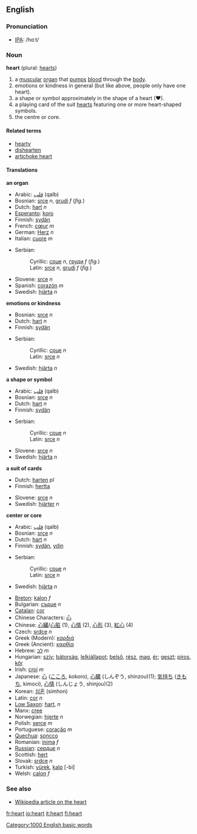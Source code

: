 ==English==
===Pronunciation===
*[[IPA]]: /hɑːt/
===Noun===
'''heart''' (plural: [[hearts]])

# a [[muscular]] [[organ]] that [[pump]]s [[blood]] through the [[body]].
# emotions or kindness in general (but like above, people only have one heart).
# a shape or symbol approximately in the shape of a heart (♥).
# a playing card of the suit [[hearts]] featuring one or more heart-shaped symbols.
# the centre or core.

====Related terms====
*[[hearty]]
*[[dishearten]]
*[[artichoke heart]]

====Translations====
'''an organ'''
{{top}}
*Arabic: [[قلب]] (qalb)
*Bosnian: [[srce]] ''n'', [[grudi]] ''f'' (''fig.'')
*Dutch: [[hart]] ''n''
*[[Esperanto]]: [[koro]]
*Finnish: [[sydän]]
*French: [[cœur]] ''m''
*German: [[Herz]] ''n''
*Italian: [[cuore]] ''m''
{{mid}}
*Serbian:
*:Cyrillic: [[срце]] ''n'', [[груди]] ''f'' (''fig.'')
*:Latin: [[srce]] ''n'', [[grudi]] ''f'' (''fig.'')
*Slovene: [[srce]] ''n''
*Spanish: [[corazón]] ''m''
*Swedish: [[hjärta]] ''n''
{{bottom}}

'''emotions or kindness'''
{{top}}
*Bosnian: [[srce]] ''n''
*Dutch: [[hart]] ''n''
*Finnish: [[sydän]]
{{mid}}
*Serbian:
*:Cyrillic: [[срце]] ''n''
*:Latin: [[srce]] ''n''
*Swedish: [[hjärta]] ''n''
{{bottom}}

'''a shape or symbol'''
{{top}}
*Arabic: [[قلب]] (qalb)
*Bosnian: [[srce]] ''n''
*Dutch: [[hart]] ''n''
*Finnish: [[sydän]]
{{mid}}
*Serbian:
*:Cyrillic: [[срце]] ''n''
*:Latin: [[srce]] ''n''
*Slovene: [[srce]] ''n''
*Swedish: [[hjärta]] ''n''
{{bottom}}

'''a suit of cards'''
{{top}}
*Dutch: [[harten]] ''pl''
*Finnish: [[hertta]]
{{mid}}
*Slovene: [[srce]] ''n''
*Swedish: [[hjärter]] ''n''
{{bottom}}

'''center or core'''
{{top}}
*Arabic: [[قلب]] (qalb)
*Bosnian: [[srce]] ''n''
*Dutch: [[hart]] ''n''
*Finnish: [[sydän]], [[ydin]]
{{mid}}
*Serbian:
*:Cyrillic: [[срце]] ''n''
*:Latin: [[srce]] ''n''
*Swedish: [[hjärta]] ''n''
{{bottom}}

{{checktrans}}

*[[Breton]]: [[kalon]] ''f''
*Bulgarian: [[сърце]] ''n''
*[[Catalan]]: [[cor]]
*Chinese Characters: [[心]]
*Chinese: [[心臟]]/[[心脏]] (1), [[心情]] (2), [[心形]] (3), [[紅心]] (4)
*Czech: [[srdce]] ''n''
*Greek (Modern): [[καρδιά]]
*Greek (Ancient): [[καρθία]]
*Hebrew: [[לב]] ''m''
*Hungarian: [[szív]]; [[bátorság]], [[lelkiállapot]]; [[belső]], [[rész]], [[mag]], [[ér]]; [[geszt]]; [[piros]], [[kőr]]
*Irish: [[croí]] ''m''
*Japanese: [[心]] ([[こころ]], kokoro), [[心臓]] (しんぞう, shinzou)(1); [[気持ち]] ([[きもち]], kimoci), [[心情]] (しんじょう, shinjou)(2)
*Korean: [[심혼]] (simhon)
*Latin: [[cor]] ''n''
*[[Low Saxon]]: [[hart]], ''n''
*Manx: [[cree#Manx|cree]]
*Norwegian: [[hjerte]] ''n''
*Polish: [[serce]] ''m''
*Portuguese: [[coração]] ''m''
*[[Quechua]]: [[soncco]]
*Romanian: [[inima]] ''f''
*[[Russian]]: [[сердце]] ''n''
*Scottish: [[hert]]
*Slovak: [[srdce]] ''n''
*Turkish: [[yürek]], [[kalp]] [-bi]
*Welsh: [[calon]] ''f''

===See also===
*[[w:heart|Wikipedia article on the heart]]

[[Category:1000 English basic words]]

[[fr:heart]]
[[io:heart]]
[[it:heart]]
[[fi:heart]]